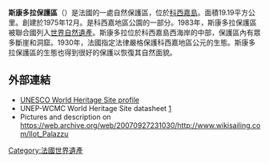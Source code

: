 {{Dead end|time=2016-12-16T13:03:22+00:00}}
{{世界遗产概要表
|site_img = Corsica_Girolata_Punta_Scandola.jpg
|site_img_capt = 波尔托湾北部海岸。
|site_img_width = 350px
|zh_name = 斯康多拉保護區
|en_name = Gulf of Porto: Calanche of Piana, Gulf of Girolata, Scandola Reserve
|fr_name = Golfe de Porto : calanche de Piana, golfe de Girolata, réserve de Scandola
|country = {{FRA}}
| Region = 欧洲和北美地区
|criterion_n = (vii)(viii)(x)
|rg_year = 1983
|ex_rg_year = 
|remarks = 
|org_url = http://whc.unesco.org/en/list/258
|map_width = 250
|locmapin    = France
|relief      = 1
|latitude    = 42.2833
|longitude   = 8.6
|map_caption =波尔托湾在法国的位置
|coordinates_type   = type:landmark
|coordinates_display= inline,title
|coordinates_ref    = 
}}

'''斯康多拉保護區'''（{{lang-fr|Réserve naturelle de Scandola}}）是法國的一處自然保護區，位於[[科西嘉|科西嘉島]]。面積19.19平方公里。創建於1975年12月。是科西嘉地區公園的一部分。1983年，斯康多拉保護區被聯合國列入[[世界遗产|世界自然遺產]]。斯康多拉位於科西嘉島西海岸的中部，保護區內有眾多斷崖和洞窟。1930年，法國指定法律嚴格保護科西嘉地區公元的生態。斯康多拉保護區的生態也得到很好的保護以恢復其自然面貌。

==外部連結==
*[http://whc.unesco.org/en/list/258 UNESCO World Heritage Site profile] {{Wayback|url=http://whc.unesco.org/en/list/258 |date=20170711122504 }}
* UNEP-WCMC World Heritage Site datasheet [http://www.unep-wcmc.org/sites/wh/pdf/Gulf%20of%20Porto,France.pdf] {{Webarchive|url=https://wayback.archive-it.org/all/20090114215336/http://www.unep-wcmc.org/sites/wh/pdf/Gulf%20of%20Porto,France.pdf |date=2009-01-14 }}
* Pictures and description on https://web.archive.org/web/20070927231030/http://www.wikisailing.com/Ilot_Palazzu

{{法国世界遗产}}
[[Category:法國世界遺產|Category:法國世界遺產]]